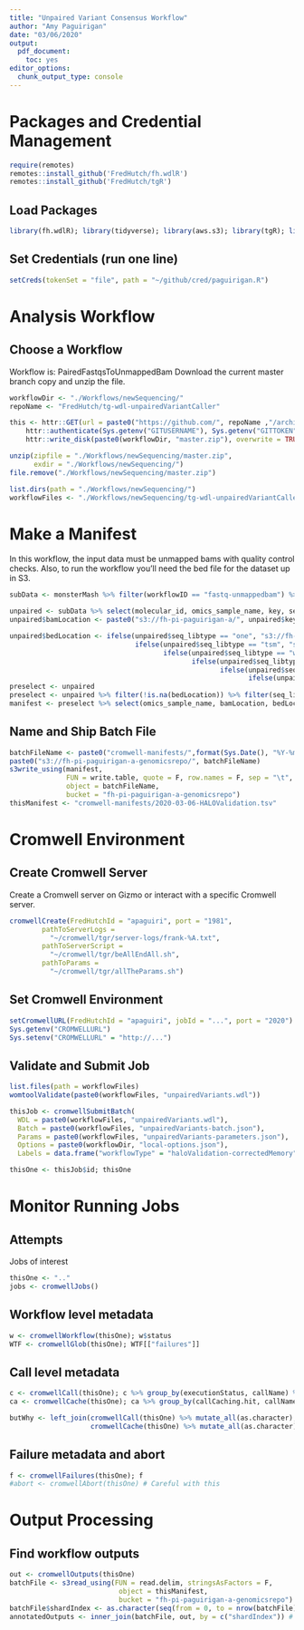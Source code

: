 ```yaml
---
title: "Unpaired Variant Consensus Workflow"
author: "Amy Paguirigan"
date: "03/06/2020"
output:
  pdf_document: 
    toc: yes
editor_options: 
  chunk_output_type: console
---
```

# Packages and Credential Management
```r
require(remotes)
remotes::install_github('FredHutch/fh.wdlR')
remotes::install_github('FredHutch/tgR')
```

## Load Packages
```r
library(fh.wdlR); library(tidyverse); library(aws.s3); library(tgR); library(httr); 
```

## Set Credentials (run one line)
```r
setCreds(tokenSet = "file", path = "~/github/cred/paguirigan.R") 
```


# Analysis Workflow
## Choose a Workflow
Workflow is:  PairedFastqsToUnmappedBam
Download the current master branch copy and unzip the file. 
```r
workflowDir <- "./Workflows/newSequencing/"
repoName <- "FredHutch/tg-wdl-unpairedVariantCaller"

this <- httr::GET(url = paste0("https://github.com/", repoName ,"/archive/master.zip"),
    httr::authenticate(Sys.getenv("GITUSERNAME"), Sys.getenv("GITTOKEN")),
    httr::write_disk(paste0(workflowDir, "master.zip"), overwrite = TRUE))

unzip(zipfile = "./Workflows/newSequencing/master.zip",
      exdir = "./Workflows/newSequencing/")
file.remove("./Workflows/newSequencing/master.zip")

list.dirs(path = "./Workflows/newSequencing/")
workflowFiles <- "./Workflows/newSequencing/tg-wdl-unpairedVariantCaller/gizmo/"
```

# Make a Manifest
In this workflow, the input data must be unmapped bams with quality control checks.  Also, to run the workflow you'll need the bed file for the dataset up in S3.
```r
subData <- monsterMash %>% filter(workflowID == "fastq-unmappedbam") %>% dropWhen()

unpaired <- subData %>% select(molecular_id, omics_sample_name, key, seq_libtype)
unpaired$bamLocation <- paste0("s3://fh-pi-paguirigan-a/", unpaired$key)

unpaired$bedLocation <- ifelse(unpaired$seq_libtype == "one", "s3://fh-ctr-public-reference-data/reagent_specific_data/sequencing_panel_bed/TruSight-One-Illumina/TruSight_One_v1.1-liftover-hg38.bed",
                               ifelse(unpaired$seq_libtype == "tsm", "s3://fh-ctr-public-reference-data/reagent_specific_data/sequencing_panel_bed/TruSight-Myeloid-Illumina/trusight-myeloid-amplicon-v4-track_interval-liftOver-hg38.bed",
                                      ifelse(unpaired$seq_libtype == "washu", "s3://fh-ctr-public-reference-data/reagent_specific_data/sequencing_panel_bed/WASHU-AML/washU_intervals-remapped-hg38.bed",
                                             ifelse(unpaired$seq_libtype == "agssex6", "s3://fh-ctr-public-reference-data/reagent_specific_data/sequencing_panel_bed/AgilentSureSelectv6-Exome/S07604514_Covered-remapped-hg38.bed",
                                                    ifelse(unpaired$seq_libtype == "agssex5", "s3://fh-ctr-public-reference-data/reagent_specific_data/sequencing_panel_bed/AgilentSureSelectv5-Exome/S04380110_Covered-remapped-hg38.bed",
                                                           ifelse(unpaired$seq_libtype == "tapestriAMLPanel", "s3://fh-ctr-public-reference-data/reagent_specific_data/sequencing_panel_bed/MissionBio-AMLPanel/2019-02-13-MissionBioAML.bed", ""))))))
preselect <- unpaired
preselect <- unpaired %>% filter(!is.na(bedLocation)) %>% filter(seq_libtype == "one")
manifest <- preselect %>% select(omics_sample_name, bamLocation, bedLocation, molecular_id)
```

## Name and Ship Batch File
```r
batchFileName <- paste0("cromwell-manifests/",format(Sys.Date(), "%Y-%m-%d-"), "HALOValidation.tsv")
paste0("s3://fh-pi-paguirigan-a-genomicsrepo/", batchFileName)
s3write_using(manifest,
              FUN = write.table, quote = F, row.names = F, sep = "\t",
              object = batchFileName,
              bucket = "fh-pi-paguirigan-a-genomicsrepo")
thisManifest <- "cromwell-manifests/2020-03-06-HALOValidation.tsv"
```


# Cromwell Environment

## Create Cromwell Server
Create a Cromwell server on Gizmo or interact with a specific Cromwell server.  
```r
cromwellCreate(FredHutchId = "apaguiri", port = "1981",
        pathToServerLogs =
          "~/cromwell/tgr/server-logs/frank-%A.txt",
        pathToServerScript = 
          "~/cromwell/tgr/beAllEndAll.sh",
        pathToParams = 
          "~/cromwell/tgr/allTheParams.sh")
```

## Set Cromwell Environment 
```r
setCromwellURL(FredHutchId = "apaguiri", jobId = "...", port = "2020")
Sys.getenv("CROMWELLURL")
Sys.setenv("CROMWELLURL" = "http://...")
```

## Validate and Submit Job
```r
list.files(path = workflowFiles)
womtoolValidate(paste0(workflowFiles, "unpairedVariants.wdl"))

thisJob <- cromwellSubmitBatch(
  WDL = paste0(workflowFiles, "unpairedVariants.wdl"),
  Batch = paste0(workflowFiles, "unpairedVariants-batch.json"),
  Params = paste0(workflowFiles, "unpairedVariants-parameters.json"),
  Options = paste0(workflowDir, "local-options.json"),
  Labels = data.frame("workflowType" = "haloValidation-correctedMemory"))

thisOne <- thisJob$id; thisOne
```

# Monitor Running Jobs

## Attempts
Jobs of interest
```r
thisOne <- ".." 
jobs <- cromwellJobs()
```

## Workflow level metadata
```r
w <- cromwellWorkflow(thisOne); w$status
WTF <- cromwellGlob(thisOne); WTF[["failures"]]
```

## Call level metadata 
```r
c <- cromwellCall(thisOne); c %>% group_by(executionStatus, callName) %>% summarize(status = n())
ca <- cromwellCache(thisOne); ca %>% group_by(callCaching.hit, callName) %>% summarize(hits = n())

butWhy <- left_join(cromwellCall(thisOne) %>% mutate_all(as.character), 
                    cromwellCache(thisOne) %>% mutate_all(as.character)); butWhy %>% group_by(callName, executionStatus, callCaching.hit) %>% summarize(hits = n()) %>% arrange(desc(executionStatus))
```

## Failure metadata and abort
```r
f <- cromwellFailures(thisOne); f
#abort <- cromwellAbort(thisOne) # Careful with this
```

# Output Processing
## Find workflow outputs
```r
out <- cromwellOutputs(thisOne) 
batchFile <- s3read_using(FUN = read.delim, stringsAsFactors = F,
                           object = thisManifest,
                           bucket = "fh-pi-paguirigan-a-genomicsrepo")
batchFile$shardIndex <- as.character(seq(from = 0, to = nrow(batchFile)-1, by = 1))
annotatedOutputs <- inner_join(batchFile, out, by = c("shardIndex")) # if no molecular_id
```

